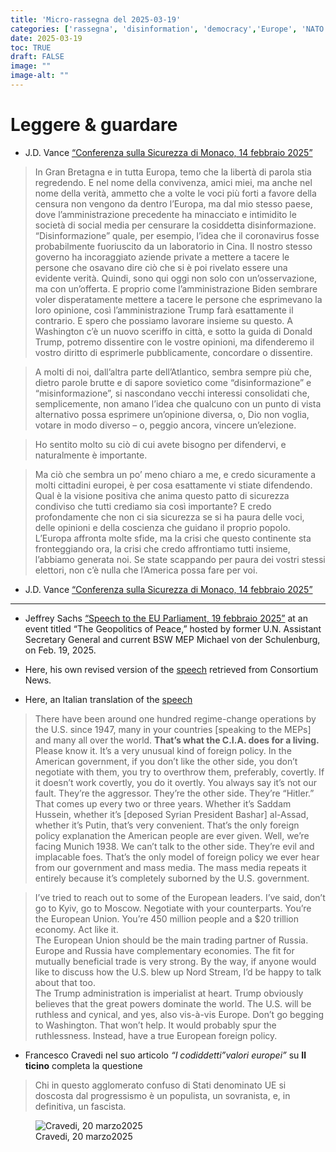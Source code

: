 ```yaml
---
title: 'Micro-rassegna del 2025-03-19'
categories: ['rassegna', 'disinformation', 'democracy','Europe', 'NATO', 'ENG 🇺🇸', 'ITA 🇮🇹']
date: 2025-03-19
toc: TRUE
draft: FALSE
image: ""
image-alt: ""
---
```


# Leggere & guardare
+ J.D. Vance  ["Conferenza sulla Sicurezza di Monaco, 14 febbraio 2025"](https://www.centromachiavelli.com/2025/02/15/jd-vance-discorso-munich-security-conference-in-italiano/) 

> In Gran Bretagna e in tutta Europa, temo che la libertà di parola stia regredendo.
E nel nome della convivenza, amici miei, ma anche nel nome della verità, ammetto che a volte le voci più forti a favore della censura non vengono da dentro l’Europa, ma dal mio stesso paese, dove l’amministrazione precedente ha minacciato e intimidito le società di social media per censurare la cosiddetta disinformazione.
“Disinformazione” quale, per esempio, l’idea che il coronavirus fosse probabilmente fuoriuscito da un laboratorio in Cina.
Il nostro stesso governo ha incoraggiato aziende private a mettere a tacere le persone che osavano dire ciò che si è poi rivelato essere una evidente verità.
Quindi, sono qui oggi non solo con un’osservazione, ma con un’offerta.
E proprio come l’amministrazione Biden sembrare voler disperatamente mettere a tacere le persone che esprimevano la loro opinione, così l’amministrazione Trump farà esattamente il contrario.
E spero che possiamo lavorare insieme su questo.
A Washington c’è un nuovo sceriffo in città, e sotto la guida di Donald Trump, potremo dissentire con le vostre opinioni, ma difenderemo il vostro diritto di esprimerle pubblicamente, concordare o dissentire.  

> A molti di noi, dall’altra parte dell’Atlantico, sembra sempre più che, dietro parole brutte e di sapore sovietico come “disinformazione” e “misinformazione”, si nascondano vecchi interessi consolidati che, semplicemente, non amano l’idea che qualcuno con un punto di vista alternativo possa esprimere un’opinione diversa, o, Dio non voglia, votare in modo diverso – o, peggio ancora, vincere un’elezione.

> Ho sentito molto su ciò di cui avete bisogno per difendervi, e naturalmente è importante.

> Ma ciò che sembra un po’ meno chiaro a me, e credo sicuramente a molti cittadini europei, è per cosa esattamente vi stiate difendendo. Qual è la visione positiva che anima questo patto di sicurezza condiviso che tutti crediamo sia così importante?
E credo profondamente che non ci sia sicurezza se si ha paura delle voci, delle opinioni e della coscienza che guidano il proprio popolo.
L’Europa affronta molte sfide, ma la crisi che questo continente sta fronteggiando ora, la crisi che credo affrontiamo tutti insieme, l’abbiamo generata noi.
Se state scappando per paura dei vostri stessi elettori, non c’è nulla che l’America possa fare per voi.

+ J.D. Vance  ["Conferenza sulla Sicurezza di Monaco, 14 febbraio 2025"](https://www.youtube.com/watch?v=KQckTmQt5Cw) 

---

+ Jeffrey Sachs ["Speech to the EU Parliament, 19 febbraio 2025"](https://www.youtube.com/watch?v=u4c-YRPXDoM) at an event titled “The Geopolitics of Peace,” hosted by former U.N. Assistant Secretary General and current BSW MEP Michael von der Schulenburg, on Feb. 19, 2025.

+ Here, his own revised version of the [speech](https://consortiumnews.com/2025/02/27/jeffrey-sachs-the-geopolitics-of-peace/) retrieved from Consortium News.

+ Here, an Italian translation of the [speech](Sachs-EU-Parliament-Feb-2025.pdf)

> There have been around one hundred regime-change operations by the U.S. since 1947, many in your countries [speaking to the MEPs] and many all over the world. **That’s what the C.I.A. does for a living.** Please know it. It’s a very unusual kind of foreign policy. In the American government, if you don’t like the other side, you don’t negotiate with them, you try to overthrow them, preferably, covertly. If it doesn’t work covertly, you do it overtly. You always say it’s not our fault. They’re the aggressor. They’re the other side. They’re “Hitler.” That comes up every two or three years. Whether it’s Saddam Hussein, whether it’s [deposed Syrian President Bashar] al-Assad, whether it’s Putin, that’s very convenient. That’s the only foreign policy explanation the American people are ever given. Well, we’re facing Munich 1938. We can’t talk to the other side. They’re evil and implacable foes. That’s the only model of foreign policy we ever hear from our government and mass media. The mass media repeats it entirely because it’s completely suborned by the U.S. government.

> I’ve tried to reach out to some of the European leaders. I’ve said, don’t go to Kyiv, go to Moscow. Negotiate with your counterparts. You’re the European Union. You’re 450 million people and a $20 trillion economy. Act like it.  
The European Union should be the main trading partner of Russia. Europe and Russia have complementary economies. The fit for mutually beneficial trade is very strong. By the way, if anyone would like to discuss how the U.S. blew up Nord Stream, I’d be happy to talk about that too.  
The Trump administration is imperialist at heart. Trump obviously believes that the great powers dominate the world. The U.S. will be ruthless and cynical, and yes, also vis-à-vis Europe. Don’t go begging to Washington. That won’t help. It would probably spur the ruthlessness. Instead, have a true European foreign policy.

+ Francesco Cravedi nel suo articolo *"I codiddetti "valori europei"* su **Il ticino** completa la questione

> Chi in questo agglomerato confuso di Stati denominato UE si doscosta dal progressismo è un populista, un sovranista, e, in definitiva, un fascista.



![Cravedi, 20 marzo2025](cravedi_20mar2025.jpg)
 
